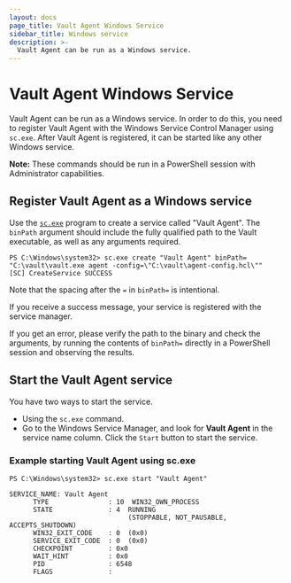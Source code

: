 ```yaml
---
layout: docs
page_title: Vault Agent Windows Service
sidebar_title: Windows service
description: >-
  Vault Agent can be run as a Windows service.
---
```


# Vault Agent Windows Service

Vault Agent can be run as a Windows service. In order to do this, you need to register Vault Agent with the Windows
Service Control Manager using `sc.exe`. After Vault Agent is registered, it can be started like any other Windows
service.

**Note:** These commands should be run in a PowerShell session with Administrator capabilities.

## Register Vault Agent as a Windows service

Use the [`sc.exe`](https://docs.microsoft.com/en-us/windows-server/administration/windows-commands/sc-create) program
to create a service called "Vault Agent". The `binPath` argument should include the fully qualified path to the Vault
executable, as well as any arguments required.

```shell-session
PS C:\Windows\system32> sc.exe create "Vault Agent" binPath= "C:\vault\vault.exe agent -config=\"C:\vault\agent-config.hcl\""
[SC] CreateService SUCCESS
```

Note that the spacing after the `=` in `binPath=` is intentional.

If you receive a success message, your service is registered with the service manager.

If you get an error, please verify the path to the binary and check the arguments, by running the contents of
`binPath=` directly in a PowerShell session and observing the results.

## Start the Vault Agent service

You have two ways to start the service.

- Using the `sc.exe` command.
- Go to the Windows Service Manager, and look for **Vault Agent** in the service name column. Click the
`Start` button to start the service.

### Example starting Vault Agent using sc.exe

 ```shell-session
PS C:\Windows\system32> sc.exe start "Vault Agent"

 SERVICE_NAME: Vault Agent
       TYPE               : 10  WIN32_OWN_PROCESS
       STATE              : 4  RUNNING
                               (STOPPABLE, NOT_PAUSABLE, ACCEPTS_SHUTDOWN)
       WIN32_EXIT_CODE    : 0  (0x0)
       SERVICE_EXIT_CODE  : 0  (0x0)
       CHECKPOINT         : 0x0
       WAIT_HINT          : 0x0
       PID                : 6548
       FLAGS              :
```
